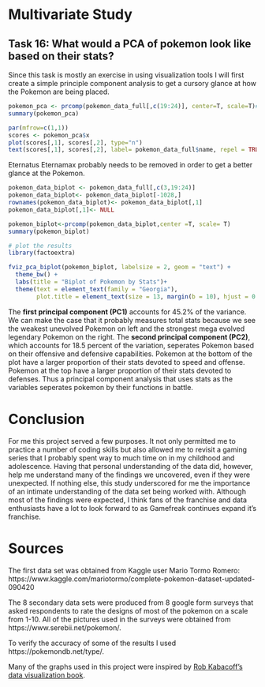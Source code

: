 # **Multivariate Study**

## Task 16: What would a PCA of pokemon look like based on their stats?

Since this task is mostly an exercise in using visualization tools I will first create a simple principle component analysis to get a cursory glance at how the Pokemon are being placed.

```r
pokemon_pca <- prcomp(pokemon_data_full[,c(19:24)], center=T, scale=T)#Ex 1
summary(pokemon_pca)

par(mfrow=c(1,1))
scores <- pokemon_pca$x
plot(scores[,1], scores[,2], type="n")
text(scores[,1], scores[,2], label= pokemon_data_full$name, repel = TRUE, cex=.5)
```

Eternatus Eternamax probably needs to be removed in order to get a better glance at the Pokemon. 

```r
pokemon_data_biplot <- pokemon_data_full[,c(3,19:24)]
pokemon_data_biplot<- pokemon_data_biplot[-1028,]
rownames(pokemon_data_biplot)<- pokemon_data_biplot[,1]
pokemon_data_biplot[,1]<- NULL

pokemon_biplot<-prcomp(pokemon_data_biplot,center =T, scale= T) 
summary(pokemon_biplot)

# plot the results
library(factoextra)

fviz_pca_biplot(pokemon_biplot, labelsize = 2, geom = "text") + 
  theme_bw() +
  labs(title = "Biplot of Pokemon by Stats")+
  theme(text = element_text(family = "Georgia"),
        plot.title = element_text(size = 13, margin(b = 10), hjust = 0.5, family = "Georgia"))

```

The **first principal component (PC1)** accounts for 45.2% of the variance. We can make the case that it probably measures total stats because we see the weakest unevolved Pokemon on left and the strongest mega evolved  legendary Pokemon on the right. The **second principal component (PC2)**, which accounts for 18.5 percent of the variation, seperates Pokemon based on their offensive and defensive capabilities. Pokemon at the bottom of the plot have a larger proportion of their stats devoted to speed and offense. Pokemon at the top have a larger proportion of their stats devoted to defenses. Thus a principal component analysis that uses stats as the variables seperates pokemon by their functions in battle.

# **Conclusion**

For me this project served a few purposes. It not only permitted me to practice a number of coding skills but also allowed me to revisit a gaming series that I probably spent way to much time on in my childhood and adolescence. Having that personal understanding of the data did, however, help me understand many of the findings we uncovered, even if they were unexpected. If nothing else, this study underscored for me the importance of an intimate understanding of the data set being worked with. Although most of the findings were expected, I think fans of the franchise and data enthusiasts have a lot to look forward to as Gamefreak continues expand it's franchise. 

# **Sources**

The first data set was obtained from Kaggle user Mario Tormo Romero:
https://www.kaggle.com/mariotormo/complete-pokemon-dataset-updated-090420

The 8 secondary data sets were produced from 8 google form surveys that asked respondents to rate the designs of most of the pokemon on a scale from 1-10. All of the pictures used in the surveys were obtained from https://www.serebii.net/pokemon/.

To verify the accuracy of some of the results I used https://pokemondb.net/type/. 

Many of the graphs used in this project were inspired by [Rob Kabacoff's data visualization book](https://rkabacoff.github.io/datavis/).

